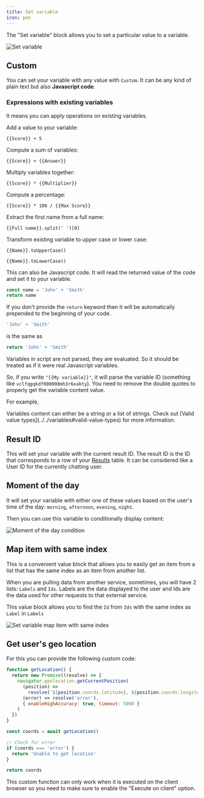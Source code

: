 ```yaml
---
title: Set variable
icon: pen
---
```


The "Set variable" block allows you to set a particular value to a variable.

<Frame>
  <img src="/images/blocks/logic/set-variable.png" alt="Set variable" />
</Frame>

## Custom

You can set your variable with any value with `Custom`. It can be any kind of plain text but also **Javascript code**.

### Expressions with existing variables

It means you can apply operations on existing variables.

Add a value to your variable:

```
{{Score}} + 5
```

Compute a sum of variables:

```
{{Score}} + {{Answer}}
```

Multiply variables together:

```
{{Score}} * {{Multiplier}}
```

Compute a percentage:

```
{{Score}} * 100 / {{Max Score}}
```

Extract the first name from a full name:

```
{{Full name}}.split(' ')[0]
```

Transform existing variable to upper case or lower case:

```
{{Name}}.toUpperCase()
```

```
{{Name}}.toLowerCase()
```

This can also be Javascript code. It will read the returned value of the code and set it to your variable.

```js
const name = 'John' + 'Smith'
return name
```

If you don't provide the `return` keyword then it will be automatically prepended to the beginning of your code.

```js
'John' + 'Smith'
```

is the same as

```js
return 'John' + 'Smith'
```

<Info>
Variables in script are not parsed, they are evaluated. So it should be treated as if it were real Javascript variables.

So, if you write `"{{My variable}}"`, it will parse the variable ID (something like `vclfqgqkdf000008mh3r6xakty`). You need to remove the double quotes to properly get the variable content value.

For example,

</Info>

<Info>
  Variables content can either be a string or a list of strings. Check out
  [Valid value types](../../variables#valid-value-types) for more information.
</Info>

## Result ID

This will set your variable with the current result ID. The result ID is the ID that corresponds to a row of your [Results](../../../results/overview.mdx) table. It can be considered like a User ID for the currently chatting user.

## Moment of the day

It will set your variable with either one of these values based on the user's time of the day: `morning`, `afternoon`, `evening`, `night`.

Then you can use this variable to conditionally display content:

<Frame style={{ maxWidth: '400px' }}>
  <img
    src="/images/blocks/logic/moment-condition.png"
    alt="Moment of the day condition"
  />
</Frame>

## Map item with same index

This is a convenient value block that allows you to easily get an item from a list that has the same index as an item from another list.

When you are pulling data from another service, sometimes, you will have 2 lists: `Labels` and `Ids`. Labels are the data displayed to the user and Ids are the data used for other requests to that external service.

This value block allows you to find the `Id` from `Ids` with the same index as `Label` in `Labels`

<Frame>
  <img
    src="/images/blocks/logic/set-variable-map-item.png"
    alt="Set variable map item with same index"
  />
</Frame>

## Get user's geo location

For this you can provide the following custom code:

```js
function getLocation() {
  return new Promise((resolve) => {
    navigator.geolocation.getCurrentPosition(
      (position) =>
        resolve(`${position.coords.latitude}, ${position.coords.longitude}`),
      (error) => resolve('error'),
      { enableHighAccuracy: true, timeout: 5000 }
    )
  })
}

const coords = await getLocation()

// Check for error
if (coords === 'error') {
  return 'Unable to get location'
}

return coords
```

This custom function can only work when it is executed on the client browser so you need to make sure to enable the "Execute on client" option.
